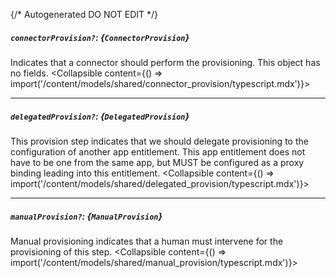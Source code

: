 {/* Autogenerated DO NOT EDIT  */}

##### `connectorProvision?`: *{`ConnectorProvision`}*
Indicates that a connector should perform the provisioning. This object has no fields.
<Collapsible content={() => import('/content/models/shared/connector_provision/typescript.mdx')}>
</Collapsible>

---
##### `delegatedProvision?`: *{`DelegatedProvision`}*
This provision step indicates that we should delegate provisioning to the configuration of another app entitlement. This app entitlement does not have to be one from the same app, but MUST be configured as a proxy binding leading into this entitlement.
<Collapsible content={() => import('/content/models/shared/delegated_provision/typescript.mdx')}>
</Collapsible>

---
##### `manualProvision?`: *{`ManualProvision`}*
Manual provisioning indicates that a human must intervene for the provisioning of this step.
<Collapsible content={() => import('/content/models/shared/manual_provision/typescript.mdx')}>
</Collapsible>

